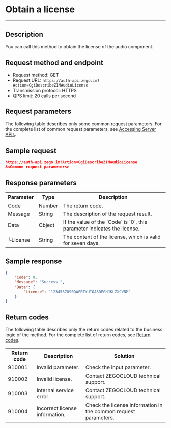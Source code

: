 # Obtain a license

- - -

## Description

You can call this method to obtain the license of the audio component.

## Request method and endpoint

- Request method: GET
- Request URL: `https://auth-api.zego.im?Action=CgiDescribeZIMAudioLicense`
- Transmission protocol: HTTPS
- QPS limit: 20 calls per second


## Request parameters

The following table describes only some common request parameters. For the complete list of common request parameters, see [Accessing Server APIs](../Accessing%20Server%20APIs.mdx#common-parameters).

## Sample request

```json
https://auth-api.zego.im?Action=CgiDescribeZIMAudioLicense
&<Common request parameters>
```

## Response parameters

<table class="collapsible-table" >

<tbody><tr data-row-level="1">
<th>Parameter</th>
<th>Type</th>
<th>Description</th>
</tr>
<tr data-row-level="2">
<td>Code</td>
<td>Number</td>
<td>The return code. </td>
</tr>
<tr data-row-level="3">
<td>Message</td>
<td>String</td>
<td>The description of the request result. </td>
</tr>
<tr data-row-level="4" data-row-child="true">
<td>Data</td>
<td>Object</td>
<td>If the value of the `Code` is `0`, this parameter indicates the license. </td>
</tr>
<tr data-row-level="4-1">
<td>└License</td>
<td>String</td>
<td>The content of the license, which is valid for seven days. </td>
</tr>
</tbody></table>

## Sample response

```json
{
    "Code": 0,
    "Message": "Success.",
    "Data": {
        "License": "1234567890QWERTYUIOASDFGHJKLZXCVNM"
    }
}
```

## Return codes

The following table describes only the return codes related to the business logic of the method. For the complete list of return codes, see [Return codes](../Return%20codes.mdx).

<table>

<tbody><tr>
<th>Return code</th>
<th>Description</th>
<th>Solution</th>
</tr>
<tr>
<td>910001</td>
<td>Invalid parameter. </td>
<td>Check the input parameter. </td>
</tr>
<tr>
<td>910002</td>
<td>Invalid license. </td>
<td>Contact ZEGOCLOUD technical support. </td>
</tr>
<tr>
<td>910003</td>
<td>Internal service error. </td>
<td>Contact ZEGOCLOUD technical support. </td>
</tr>
<tr>
<td>910004</td>
<td>Incorrect license information. </td>
<td>Check the license information in the common request parameters. </td>
</tr>
</tbody></table>
